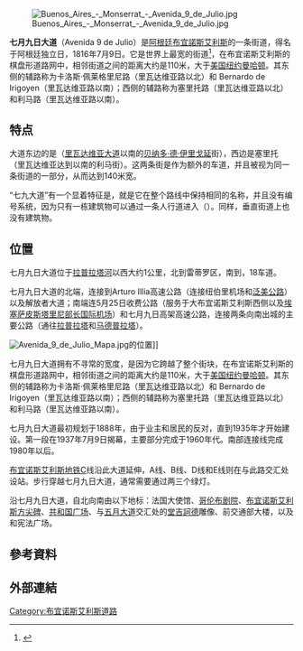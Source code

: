 {{coord|34|36|28|S|58|22|53|W|region:AR-C_type:landmark_source:dewiki|display=title}}

[[Image:Buenos_Aires_-_Monserrat_-_Avenida_9_de_Julio.jpg|thumb]]

'''七月九日大道'''（Avenida 9 de Julio）是[[阿根廷|阿根廷]][[布宜諾斯艾利斯|布宜諾斯艾利斯]]的一条街道，得名于阿根廷独立日，1816年7月9日。它是世界上最宽的街道<ref>{{cite web|url=https://www.britannica.com/place/Avenida-9-de-Julio|publisher=britannica.com|title=Avenida 9 de Julio|accessdate=2020-04-20|archive-date=2016-06-07|archive-url=https://web.archive.org/web/20160607003822/http://www.britannica.com/place/Avenida-9-de-Julio|dead-url=no}}</ref>，在布宜诺斯艾利斯的棋盘形道路网中，相邻街道之间的距离大约是110米，大于[[美国|美国]][[纽约|纽约]][[曼哈顿|曼哈顿]]。其东侧的辅路称为卡洛斯·佩莱格里尼路（里瓦达维亚路以北）和 Bernardo de Irigoyen（里瓦达维亚路以南）；西侧的辅路称为塞里托路（里瓦达维亚路以北）和利马路（里瓦达维亚路以南）。

== 特点 ==
大道东边的是{{Link-es|卡洛斯·佩莱格里尼街|Carlos Pellegrini}}（[[里瓦达维亚大道|里瓦达维亚大道]]以南的[[貝爾納多德伊里戈延|贝纳多·德·伊里戈延]]街），西边是塞里托（里瓦达维亚达到以南的利马街）。这两条街是作为额外的车道，并且被视为同一条街道的一部分，从而达到140米宽。

“七九大道”有一个显着特征是，就是它在整个路线中保持相同的名称，并且没有编号系统，因为只有一栋建筑物可以通过一条人行道进入（{{Link-es|卫生与社会发展部|Edificio del Ministerio de Obras Públicas (Argentina)}}）。同样，垂直街道上也没有建筑物。

==位置==
七月九日大道位于[[拉普拉塔河|拉普拉塔河]]以西大约1公里，北到雷蒂罗区，南到{{link-en|宪法车站|Constitución station}}，18车道。

七月九日大道的北端，连接到Arturo Illia高速公路（连接纽伯里机场和[[泛美公路|泛美公路]]）以及解放者大道；南端连5月25日收费公路（服务于大布宜诺斯艾利斯西侧以及[[埃塞萨皮斯塔里尼部长国际机场|埃塞萨皮斯塔里尼部长国际机场]]）和七月九日高架高速公路，连接两条向南出城的主要公路（通往[[拉普拉塔|拉普拉塔]]和[[马德普拉塔|马德普拉塔]]）。

[[Image:Avenida_9_de_Julio_Mapa.jpg|right]]的位置]]

七月九日大道拥有不寻常的宽度，是因为它跨越了整个街块，在布宜诺斯艾利斯的棋盘形道路网中，相邻街道之间的距离大约是110米，大于[[美国|美国]][[纽约|纽约]][[曼哈顿|曼哈顿]]。其东侧的辅路称为卡洛斯·佩莱格里尼路（里瓦达维亚路以北）和 Bernardo de Irigoyen（里瓦达维亚路以南）；西侧的辅路称为塞里托路（里瓦达维亚路以北）和利马路（里瓦达维亚路以南）。

七月九日大道最初规划于1888年，由于业主和居民的反对，直到1935年才开始建设。第一段在1937年7月9日揭幕，主要部分完成于1960年代。南部连接线完成1980年以后。

[[布宜诺斯艾利斯地铁|布宜诺斯艾利斯地铁]]C线沿此大道延伸，A线、B线、D线和E线则在与此路交汇处设站。步行穿越七月九日大道，通常需要通过两三个绿灯。

沿七月九日大道，自北向南由以下地标：法国大使馆、[[哥伦布剧院|哥伦布剧院]]、[[布宜诺斯艾利斯方尖碑|布宜诺斯艾利斯方尖碑]]、[[共和国广场_(布宜諾斯艾利斯)|共和国广场]]、与[[五月大道|五月大道]]交汇处的[[堂吉訶德|堂吉訶德]]雕像、前交通部大楼，以及{{link-en|宪法车站|Constitución station}}和宪法广场。

== 參考資料 ==
{{Reflist}}

== 外部連結 ==
{{commonscat|Avenida_9_de_Julio,_Buenos_Aires|七月九日大道}}

{{DEFAULTSORT:9 De Julio Avenue}}

[[Category:布宜诺斯艾利斯道路|Category:布宜诺斯艾利斯道路]]